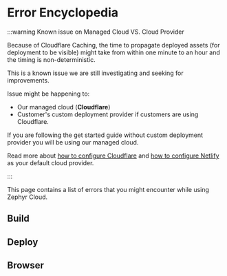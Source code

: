 

# Error Encyclopedia

:::warning Known issue on Managed Cloud VS. Cloud Provider 

Because of Cloudflare Caching, the time to propagate deployed assets (for deployment to be visible) might take from within one minute to an hour and the timing is non-deterministic. 

This is a known issue we are still investigating and seeking for improvements. 

Issue might be happening to: 

- Our managed cloud (**Cloudflare**)
- Customer's custom deployment provider if customers are using Cloudflare. 

If you are following the get started guide without custom deployment provider you will be using our managed cloud. 

Read more about [how to configure Cloudflare](/cloud/cloudflare) and [how to configure Netlify](/cloud/netlify) as your default cloud provider. 

:::

This page contains a list of errors that you might encounter while using Zephyr Cloud.


## Build

<ErrorTables category="build" />

## Deploy

<ErrorTables category="deploy" />


## Browser

<ErrorTables category="browser" />
